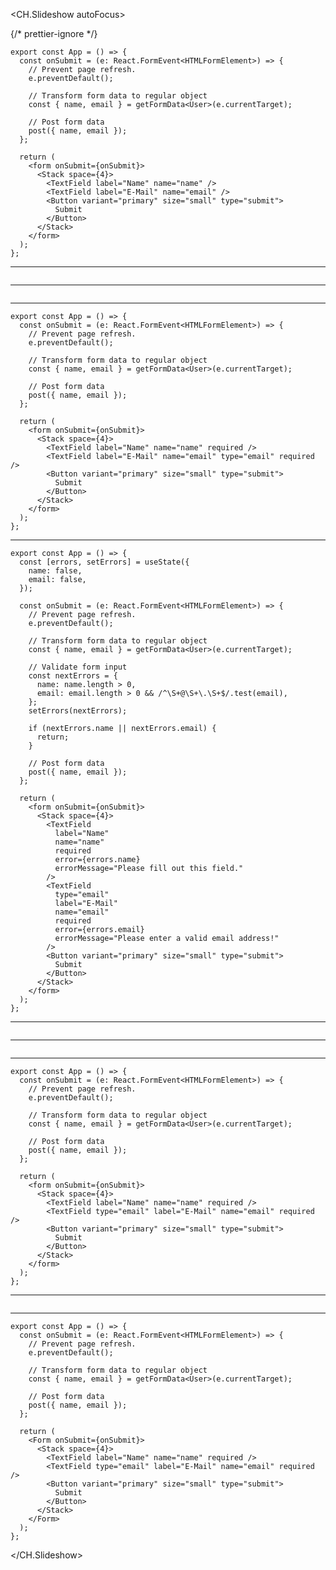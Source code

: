 <CH.Slideshow autoFocus>

{/* prettier-ignore */}
```tsx example.tsx
export const App = () => {
  const onSubmit = (e: React.FormEvent<HTMLFormElement>) => {
    // Prevent page refresh.
    e.preventDefault();

    // Transform form data to regular object
    const { name, email } = getFormData<User>(e.currentTarget);

    // Post form data
    post({ name, email });
  };

  return (
    <form onSubmit={onSubmit}>
      <Stack space={4}>
        <TextField label="Name" name="name" />
        <TextField label="E-Mail" name="email" />
        <Button variant="primary" size="small" type="submit">
          Submit
        </Button>
      </Stack>
    </form>
  );
};
```

---

```tsx example.tsx focus=14:22

```

---

```tsx example.tsx focus=2:11,14[11:29]

```

---

```tsx example.tsx focus=16[45:52],17[48:68]
export const App = () => {
  const onSubmit = (e: React.FormEvent<HTMLFormElement>) => {
    // Prevent page refresh.
    e.preventDefault();

    // Transform form data to regular object
    const { name, email } = getFormData<User>(e.currentTarget);

    // Post form data
    post({ name, email });
  };

  return (
    <form onSubmit={onSubmit}>
      <Stack space={4}>
        <TextField label="Name" name="name" required />
        <TextField label="E-Mail" name="email" type="email" required />
        <Button variant="primary" size="small" type="submit">
          Submit
        </Button>
      </Stack>
    </form>
  );
};
```

---

```tsx example.tsx focus=2:5,14:23
export const App = () => {
  const [errors, setErrors] = useState({
    name: false,
    email: false,
  });

  const onSubmit = (e: React.FormEvent<HTMLFormElement>) => {
    // Prevent page refresh.
    e.preventDefault();

    // Transform form data to regular object
    const { name, email } = getFormData<User>(e.currentTarget);

    // Validate form input
    const nextErrors = {
      name: name.length > 0,
      email: email.length > 0 && /^\S+@\S+\.\S+$/.test(email),
    };
    setErrors(nextErrors);

    if (nextErrors.name || nextErrors.email) {
      return;
    }

    // Post form data
    post({ name, email });
  };

  return (
    <form onSubmit={onSubmit}>
      <Stack space={4}>
        <TextField
          label="Name"
          name="name"
          required
          error={errors.name}
          errorMessage="Please fill out this field."
        />
        <TextField
          type="email"
          label="E-Mail"
          name="email"
          required
          error={errors.email}
          errorMessage="Please enter a valid email address!"
        />
        <Button variant="primary" size="small" type="submit">
          Submit
        </Button>
      </Stack>
    </form>
  );
};
```

---

```tsx example.tsx focus=36:37,44:45

```

---

```tsx example.tsx

```

---

```tsx example.tsx
export const App = () => {
  const onSubmit = (e: React.FormEvent<HTMLFormElement>) => {
    // Prevent page refresh.
    e.preventDefault();

    // Transform form data to regular object
    const { name, email } = getFormData<User>(e.currentTarget);

    // Post form data
    post({ name, email });
  };

  return (
    <form onSubmit={onSubmit}>
      <Stack space={4}>
        <TextField label="Name" name="name" required />
        <TextField type="email" label="E-Mail" name="email" required />
        <Button variant="primary" size="small" type="submit">
          Submit
        </Button>
      </Stack>
    </form>
  );
};
```

---

```tsx example.tsx focus=16:17

```

---

```tsx example.tsx
export const App = () => {
  const onSubmit = (e: React.FormEvent<HTMLFormElement>) => {
    // Prevent page refresh.
    e.preventDefault();

    // Transform form data to regular object
    const { name, email } = getFormData<User>(e.currentTarget);

    // Post form data
    post({ name, email });
  };

  return (
    <Form onSubmit={onSubmit}>
      <Stack space={4}>
        <TextField label="Name" name="name" required />
        <TextField type="email" label="E-Mail" name="email" required />
        <Button variant="primary" size="small" type="submit">
          Submit
        </Button>
      </Stack>
    </Form>
  );
};
```

</CH.Slideshow>
